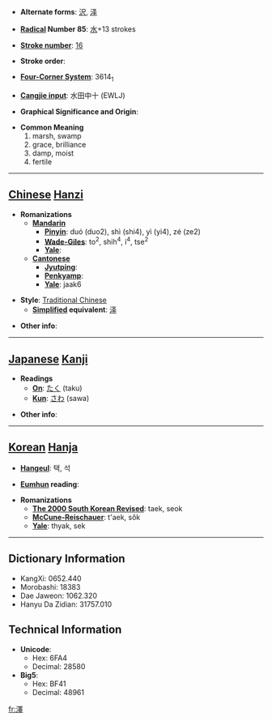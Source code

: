* '''Alternate forms''': [[沢]], [[泽]]

* '''[[Wiktionary:Chinese radical index| Radical]] Number 85''': [[Wiktionary:Chinese radical index 水|水]]+13 strokes

* '''[[Wiktionary:Chinese total strokes index|Stroke number]]''': [[Wiktionary:Chinese total strokes index 16|16]]

* '''Stroke order''': 

* '''[[Wiktionary:Chinese four corner index|Four-Corner System]]''': 3614<sub>1</sub>

* '''[[Wiktionary:Chinese Cangjie index|Cangjie input]]''': 水田中十 (EWLJ)

* '''Graphical Significance and Origin''': 

* '''Common Meaning'''
*#marsh, swamp
*# grace, brilliance
*# damp, moist
*# fertile


----

== [[Chinese]] [[Hanzi]] ==

* '''Romanizations'''
** '''[[Mandarin]]'''
*** '''[[Pinyin]]''': duó (duo2), shì (shi4), yì (yi4), zé (ze2)
*** '''[[Wade-Giles]]''': to<sup>2</sup>, shih<sup>4</sup>, i<sup>4</sup>, tse<sup>2</sup>
*** '''[[Yale]]''': 
** '''[[Cantonese]]'''
*** '''[[Jyutping]]''':
*** '''[[Penkyamp]]''': 
*** '''[[Yale]]''': jaak6

* '''Style''': [[Traditional Chinese]] 
** '''[[Simplified Chinese|Simplified]] equivalent''': [[泽]]

* '''Other info''': 

----

== [[Japanese]] [[Kanji]] ==

* '''Readings'''
** '''[[On]]''': [[たく]] (taku)
** '''[[Kun]]''': [[さわ]] (sawa)

* '''Other info''':  

----

== [[Korean]] [[Hanja]] ==

* '''[[Hangeul]]''': 택, 석

* '''[[Eumhun]] reading''': 

* '''Romanizations'''
** '''[[The 2000 South Korean Revised Romanization|The 2000 South Korean Revised]]''': taek, seok
** '''[[McCune-Reischauer]]''': t'aek, sŏk
** '''[[Yale]]''': thyak, sek

----

== Dictionary Information ==

* KangXi: 0652.440
* Morobashi: 18383
* Dae Jaweon: 1062.320
* Hanyu Da Zidian: 31757.010

== Technical Information ==

* '''Unicode''':
** Hex: 6FA4
** Decimal: 28580
* '''Big5''':
** Hex: BF41
** Decimal: 48961

[[fr:澤]]